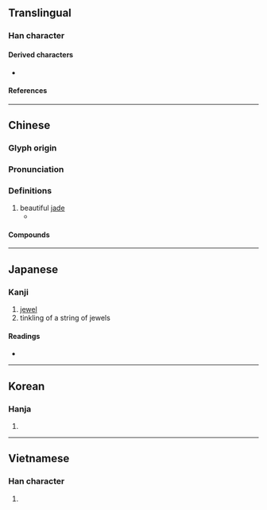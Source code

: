 {{also|玪}}
{{character info/new}}
==Translingual==

===Han character===
{{Han char|rn=96|rad=玉|as=08|sn=12|four=14190|canj=MGDD|ids=⿰𤣩林}}

====Derived characters====
* {{l|mul|[[𬰋]]}}

====References====
{{Han ref|kx=0735.090|dkj=21077|dj=1147.070|hdz=21120.080|uh=7433}}

----

==Chinese==
{{zh-forms}}

===Glyph origin===
{{Han etym}}

===Pronunciation===
{{zh-pron
|m=lín
|c=lam4
|h=pfs=
|md=
|mn=lîm
|mn-t=lim5
|w=
|mc=y
|oc=y
|cat=n
}}

===Definitions===
{{zh-hanzi}}

# beautiful [[jade]]
#* {{zh-x|《^禹貢》 曰：「璆琳 琅玕」 者，此 則 土地 所 生 真 玉珠 也。|Among the "Tribute of Yǔ" are mentioned '''jade''' and white corals. These were the produce of earth and genuine precious stones and pearls.|ref=Lunheng}}

====Compounds====
{{zh-der|天祿琳琅|凱薩琳|琳瑯滿目|琳宮梵宇|琳琅滿目|琳宮|璆琳|琳瑯}}

----

==Japanese==

===Kanji===
{{ja-kanji|grade=|rs=玉08}}

# [[jewel]]
# tinkling of a string of jewels

====Readings====
* {{ja-readings
|goon=りん
|kanon=りん
|kun=
|nanori=
}}

----

==Korean==

===Hanja===
{{ko-hanja|hangeul=[[림]]>[[임]]|eumhun=|rv=rim>im|mr=rim>im|y=lim>im}}

# {{defn|lang=ko|sort=玉08}}

----

==Vietnamese==

===Han character===
{{vi-hantu|[[lâm]], [[lam]]|rs=玉08}}

# {{defn|lang=vi|sort=玉08}}